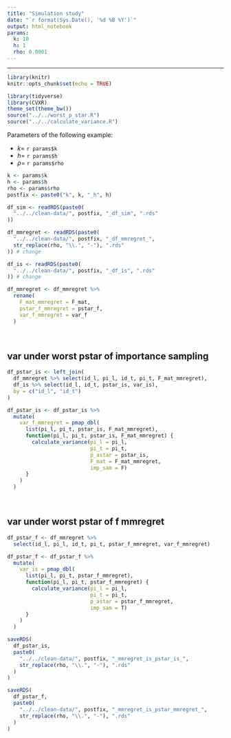 ```yaml
---
title: "Simulation study"
date: "`r format(Sys.Date(), '%d %B %Y')`"
output: html_notebook
params: 
  k: 10
  h: 1
  rho: 0.0001
---
```


***

```r
library(knitr)
knitr::opts_chunk$set(echo = TRUE)
```

```r
library(tidyverse)
library(CVXR)
theme_set(theme_bw())
source("../../worst_p_star.R")
source("../../calculate_variance.R")
```


Parameters of the following example:

- $k=$ `r params$k`
- $h=$ `r params$h`
- $\rho=$ `r params$rho`

```r
k <- params$k
h <- params$h
rho <- params$rho
postfix <- paste0("k", k, "_h", h)
```

```r
df_sim <- readRDS(paste0(
  "../../clean-data/", postfix, "_df_sim", ".rds"
))

df_mmregret <- readRDS(paste0(
  "../../clean-data/", postfix, "_df_mmregret_", 
  str_replace(rho, "\\.", "-"), ".rds"
)) # change

df_is <- readRDS(paste0(
  "../../clean-data/", postfix, "_df_is", ".rds"
)) # change
```

```r
df_mmregret <- df_mmregret %>% 
  rename(
    F_mat_mmregret = F_mat,
    pstar_f_mmregret = pstar_f,
    var_f_mmregret = var_f
  )
```

<br>

## var under worst pstar of importance sampling

```r
df_pstar_is <- left_join(
  df_mmregret %>% select(id_l, pi_l, id_t, pi_t, F_mat_mmregret),
  df_is %>% select(id_l, id_t, pstar_is, var_is),
  by = c("id_l", "id_t")
)

df_pstar_is <- df_pstar_is %>% 
  mutate(
    var_f_mmregret = pmap_dbl(
      list(pi_l, pi_t, pstar_is, F_mat_mmregret),
      function(pi_l, pi_t, pstar_is, F_mat_mmregret) {
        calculate_variance(pi_l = pi_l, 
                           pi_t = pi_t, 
                           p_astar = pstar_is, 
                           F_mat = F_mat_mmregret, 
                           imp_sam = F)
      }
    )
  )
```


<br>

## var under worst pstar of f mmregret


```r
df_pstar_f <- df_mmregret %>% 
  select(id_l, pi_l, id_t, pi_t, pstar_f_mmregret, var_f_mmregret)

df_pstar_f <- df_pstar_f %>% 
  mutate(
    var_is = pmap_dbl(
      list(pi_l, pi_t, pstar_f_mmregret),
      function(pi_l, pi_t, pstar_f_mmregret) {
        calculate_variance(pi_l = pi_l, 
                           pi_t = pi_t, 
                           p_astar = pstar_f_mmregret, 
                           imp_sam = T)
      }
    )
  )
```



```r
saveRDS(
  df_pstar_is,
  paste0(
    "../../clean-data/", postfix, "_mmregret_is_pstar_is_",
    str_replace(rho, "\\.", "-"), ".rds"
  )
)

saveRDS(
  df_pstar_f,
  paste0(
    "../../clean-data/", postfix, "_mmregret_is_pstar_mmregret_", 
    str_replace(rho, "\\.", "-"), ".rds"
  )
)
```




